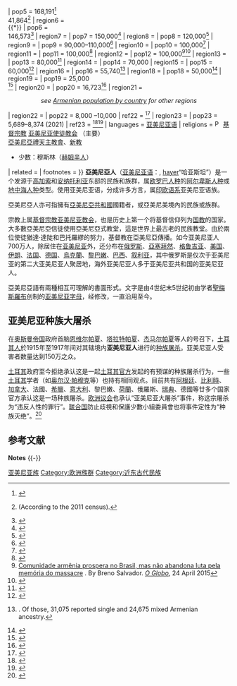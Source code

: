{{Infobox ethnic group
| group            = 亞美尼亞人<br />Հայեր ''Hayer''
| flag             = [[File:Flag_of_Armenia.svg|border]]
| flag_caption     = [[亞美尼亞國旗|亞美尼亞國旗]]
| population       = {{circa}} '''7'''<ref>different sources:
*{{cite book|author1=Dennis J.D. Sandole|title=Peace and Security in the Postmodern World: The OSCE and Conflict Resolution|date=24 January 2007|publisher=Routledge|isbn=9781134145713|page=182|quote=The nearly 3 million Armenians in Armenia (and 3–4 million in the Armenian Diaspora worldwide) "perceive" the nearly 8 million Azerbaijanis in Azerbaijan as "Turks."}}
*{{cite book|editor1-last=McGoldrick|editor1-first=Monica|editor2-last=Giordano|editor2-first=Joe|editor3-last=Garcia-Preto|editor3-first=Nydia|title=Ethnicity and Family Therapy, Third Edition|date=18 August 2005|publisher=Guilford Press|isbn=9781606237946|page=439|edition=3|quote=The impact of such a horror on a group who presently number approximately 6 million, worldwide, is incalculable.}}
*{{cite book|first1=Gevorg|last1=Sargsyan|first2=Ani|last2=Balabanyan|first3=Denzel|last3=Hankinson|title=From Crisis to Stability in the Armenian Power Sector: Lessons Learned from Armenia's Energy Reform Experience|date=1 January 2006|publisher=World Bank Publications|isbn=9780821365908|page=18|edition=illustrated|quote=The country's estimated 3–6 million diaspora represent a major source of foreign direct investment in the country.|url=https://archive.org/details/fromcrisistostab00sarg/page/18}}
*{{cite book|author1=Arthur G. Sharp|title=The Everything Guide to the Middle East: Understand the people, the politics, and the culture of this conflicted region|date=15 September 2011|publisher=Adams Media|isbn=9781440529122|page=137|quote=Since the newly independent Republic of Armenia was declared in 1991, nearly 4 million of the world's 6 million Armenians have been living on the eastern edge of their Middle Eastern homeland.}}</ref>–'''10 百萬人'''<ref>different sources:
*{{cite book|last=Von Voss|first=Huberta|title=Portraits of Hope: Armenians in the Contemporary World|year=2007|publisher=Berghahn Books|location=New York|isbn=9781845452575|page=xxv|quote=...there are some 8 million Armenians in the world... }}
*{{cite book|last=Freedman|first=Jeri|title=The Armenian genocide|year=2008|publisher=Rosen Publishing Group|location=New York|isbn=9781404218253|page=52|quote=In contrast to its population of 3.2 million, approximately 8 million Armenians live in other countries of the world, including large communities in the America and Russia.}}
*{{cite book|title=Nations and Nationalism: A Global Historical Overview: A Global Historical Overview|year=2008|publisher=ABC-CLIO|location=Santa Barbara, California|isbn=9781851099085|author=Guntram H. Herb, David H. Kaplan|page=1705|quote=A nation of some 8 million people, about 3 million of whom live in the newly independent post-Soviet state, Armenians are constantly battling not to lose their distinct culture, identity and the newly established statehood.}}
*{{cite book|title=Historical dictionary of the Russian Federation|year=2010|publisher=Scarecrow Press|location=Lanham, Maryland|isbn=9780810854758|author=Robert A. Saunders, Vlad Struko|page=50}}
*{{cite book|last=Philander|first=S. George|title=Encyclopedia of global warming and climate change|year=2008|publisher=SAGE|location=Los Angeles|isbn=9781412958783|page=77|quote=An estimated 60 percent of the total 8 million Armenians worldwide live outside the country...}}
*{{cite book|title=Historical dictionary of the Russian Federation|year=2010|publisher=Scarecrow Press|location=Lanham, Maryland|isbn=9780810874602|author=Robert A. Saunders, Vlad Strukov|page=51|quote=Worldwide, there are more than 8 million Armenians; 3.2 million reside in the Republic of Armenia.}}
</ref>
[[File:Map_of_the_Armenian_Diaspora_in_the_World.svg|center]]
| popplace         = {{flag|Armenia}}{{nbsp|5}}2,961,514<ref>[http://armstat.am/file/article/sv_03_13a_520.pdf] {{Webarchive|url=https://web.archive.org/web/20190107090428/https://www.armstat.am/file/article/sv_03_13a_520.pdf%20 |date=7 January 2019 }} հոկտեմբերի 12-21-ը Հայաստանի Հանրապետությունում
անցկացված մարդահամարի արդյունքները (The results of the census conducted in October 2011 in the Republic of Armenia). pp 6-7. {{in lang|hy}}</ref><ref>Ministry of Culture of Armenia [http://mincult.am/datas/media/azg.poqr.%20ev%20xorhurd%20mshak.nax.%20(1).doc "The ethnic minorities in Armenia. Brief information"] {{Webarchive|url=https://web.archive.org/web/20171010143439/http://mincult.am/datas/media/azg.poqr.%20ev%20xorhurd%20mshak.nax.%20(1).doc |date=10 October 2017 }}. As per the most recent census in 2011. [http://mincult.am/national_minority.html "National minority"] {{Webarchive|url=https://web.archive.org/web/20170216082403/http://mincult.am/national_minority.html |date=16 February 2017 }}.</ref>
| region1          = {{flag|Russia}}
| pop1             = 1,182,388<ref>{{cite web|url=http://www.gks.ru/free_doc/new_site/population/demo/per-itog/tab5.xls|title=National makeup of the population of the Russian Federation ''(Национальный состав населения Российской Федерации)''|publisher=[[Russian_Federal_State_Statistics_Service|Russian Federal State Statistics Service]]|access-date=5 January 2013|language=ru|archive-date=5 January 2016|archive-url=https://web.archive.org/web/20160105043245/http://www.gks.ru/free_doc/new_site/population/demo/per-itog/tab5.xls|url-status=live}}</ref>–2,900,000<ref>{{cite book|title=Historical dictionary of the Russian Federation|year=2010|publisher=Scarecrow Press|location=Lanham, Maryland|isbn=978-0-8108-5475-8|author=Robert A. Saunders, Vlad Struko|page=50}}</ref>
| region2          = {{flag|United States}}
| pop2             = 1,000,366<ref>{{cite book|title=Total ancestry categories tallied for people with one or more ancestry categories reported 2011 American Community Survey 1-Year Estimates|url=https://archive.org/details/2011AmericanCommunitySurveyAncestry|publisher=United States Census Bureau|access-date=22 December 2012}}</ref>–1,500,000<ref>
*{{cite news|last=Milliken|first=Mary|title=Armenian-American clout buys genocide breakthrough|url=https://www.reuters.com/article/us-usa-armenians-idUSN1144509820071012|access-date=5 December 2012|date=12 October 2007|work=[[Reuters|Reuters]]|archive-date=5 November 2013|archive-url=https://web.archive.org/web/20131105223335/http://www.reuters.com/article/2007/10/12/us-usa-armenians-idUSN1144509820071012|url-status=live}}
*{{cite web|url=http://www.anca.org/press_releases/press_releases.php?prid=1365|title=Barack Obama on the Importance of US-Armenia Relations|date=19 January 2008|publisher=[[Armenian_National_Committee_of_America|Armenian National Committee of America]]|access-date=24 July 2012|archive-date=6 January 2013|archive-url=https://www.webcitation.org/6DSOLhXIG?url=http://www.anca.org/press_releases/press_releases.php?prid=1365|url-status=live}}</ref>
| region4          = {{flag|France}}
| pop4             = 250,000<ref name="Thon">{{cite book|last=Thon|first=Caroline|title=Armenians in Hamburg: an ethnographic exploration into the relationship between diaspora and success|url=https://archive.org/details/armeniansinhambu0000thon|url-access=registration|year=2012|publisher=LIT Verlag Münster|location=Berlin|isbn=978-3-643-90226-9|page=[https://archive.org/details/armeniansinhambu0000thon/page/25 25]}}</ref>–750,000<ref name="Taylor">{{cite book|last=Taylor|first=Tony|title=Denial: history betrayed|year=2008|publisher=Melbourne University Pub.|location=Carlton, Victoria|isbn=978-0-522-85482-4|page=4}}</ref>
| region5          = {{flag|Georgia}}<br/>{{*}}{{flag|Abkhazia}}{{refn|{{Abkhazia-note}}|group="note"}}
| pop5             = 168,191<ref>{{cite web |url=http://geostat.ge/cms/site_images/_files/english/population/Census_release_ENG_2016.pdf |title=National Statistics Office of Georgia |access-date=24 May 2016 |archive-url=https://web.archive.org/web/20170205175903/http://geostat.ge/cms/site_images/_files/english/population/Census_release_ENG_2016.pdf |archive-date=5 February 2017 |url-status=dead }}</ref><br/>41,864<ref>{{cite news|script-title=ru:В Абхазии объявили данные переписи населения|url=http://rus.delfi.lv/news/daily/abroad/v-abhazii-obyavili-dannye-perepisi-naseleniya.d?id=42015926|newspaper=[[Delfi_(web_portal)|Delfi]]|date=29 December 2011|access-date=20 August 2013|language=ru|archive-date=28 July 2019|archive-url=https://web.archive.org/web/20190728183140/https://rus.delfi.lv/news/daily/abroad/v-abhazii-obyavili-dannye-perepisi-naseleniya.d?id=42015926|url-status=live}} (According to the 2011 census).</ref>
| region6          = {{flag|Azerbaijan}}<br/>{{*}}{{flag|Artsakh}}{{refn|[[阿尔扎赫共和国|阿尔扎赫共和国]]事实上是独立的，然而，它在国际上被视为[[阿塞拜疆|阿塞拜疆]]的一部分。|group="note"}}
| pop6             = <br/>146,573<ref>{{cite web|url=http://gov.nkr.am/en/regions/|title=Population estimates of NKR as of 01.01.2013|access-date=20 February 2014|author=Republic of Artsakh|archive-date=21 May 2020|archive-url=https://web.archive.org/web/20200521131434/http://gov.nkr.am/en/regions/|url-status=live}}</ref>
| region7          = {{flag|Lebanon}}
| pop7             = 150,000<ref name="Gibney">{{cite book|last=Gibney|first=Matthew J.|title=Immigration and asylum: from 1900 to the present|year=2005|publisher=ABC-CLIO|location=Santa Barbara, California|isbn=978-1-57607-796-2|page=[https://archive.org/details/immigrationasylu00matt/page/13 13]|url=https://archive.org/details/immigrationasylu00matt/page/13}}</ref>
| region8          = {{flag|Iran}}
| pop8             = 120,000<ref>{{cite web|url=http://www.noravank.am/arm/issues/detail.php?ELEMENT_ID=2376|script-title=hy:Իրանահայ համայնք. ճամպրուկային տրամադրություններ|trans-title=The Iranian-Armenian community|last=Vardanyan|first=Tamara|date=21 June 2007|publisher=[[Noravank_Foundation|Noravank Foundation]]|access-date=5 January 2013|language=hy|archive-date=19 May 2020|archive-url=https://web.archive.org/web/20200519010713/http://www.noravank.am/arm/issues/detail.php?ELEMENT_ID=2376|url-status=live}}</ref>
| region9          = {{flag|Germany}}
| pop9             = 90,000–110,000<ref>{{cite news|title=Գերմանիաիի հայ համայնքը [Armenian community of Germany]|first=Babken|last=Sargsyan|url=http://www.armenialiberty.org/content/article/2279357.html|date=8 December 2012|access-date=10 January 2015|language=hy|archive-date=3 March 2016|archive-url=https://web.archive.org/web/20160303220846/http://www.armenialiberty.org/content/article/2279357.html|url-status=live}}</ref>
| region10         = {{flag|Syria}}{{refn|由于[[叙利亚内战|叙利亚内战]]，叙利亚亚美尼亚人的数量估计要低得多，因为这些是战前数字。|group="note"}}
| pop10            = 100,000<ref name="Arm. Min. Diaspora">{{cite web|url=http://www.armdiasporamuseum.com/227-1-page.html |title=The Virtual Museum of Armenian Diaspora |publisher=Ministry of [[Armenian_diaspora|Diaspora]] of the Republic of Armenia |access-date=2014-02-19 |url-status=dead |archive-url=https://archive.today/20140219123645/http://www.armdiasporamuseum.com/227-1-page.html |archive-date=19 February 2014 }}</ref>
| region11         = {{flag|Ukraine}}
| pop11            = 100,000<ref name="Ukraine 2001 Census">{{citation |url=http://www.ukrcensus.gov.ua/eng/results/nationality_population/nationality_1/s5/?botton=cens_db&box=5.1W&k_t=00&p=20&rz=1_1&rz_b=2_1%20&n_page=2 |title=The distribution of the population by nationality and mother tongue |year=2001 |publisher=State Statistics Committee of Ukraine |location=Kiev |access-date=5 January 2013 }}{{dead link|date=December 2017 |bot=InternetArchiveBot |fix-attempted=yes }}</ref>
| region12         = {{flag|Brazil}}
| pop12            = 100,000<ref>[http://oglobo.globo.com/mundo/comunidade-armenia-prospera-no-brasil-mas-nao-abandona-luta-pela-memoria-do-massacre-15908325 Comunidade armênia prospera no Brasil, mas não abandona luta pela memória do massacre] {{Webarchive|url=https://web.archive.org/web/20160610033244/http://oglobo.globo.com/mundo/comunidade-armenia-prospera-no-brasil-mas-nao-abandona-luta-pela-memoria-do-massacre-15908325 |date=10 June 2016 }}. By Breno Salvador. ''[[O_Globo|O Globo]]'', 24 April 2015</ref><ref>{{cite news|title=Federal Senate of Brazil Recognizes Armenian Genocide|url=http://armenianweekly.com/2015/06/03/federal-senate-of-brazil-recognizes-armenian-genocide/|agency=Armenian Weekly|date=3 June 2015|access-date=12 May 2016|archive-date=14 July 2015|archive-url=https://web.archive.org/web/20150714132430/http://armenianweekly.com/2015/06/03/federal-senate-of-brazil-recognizes-armenian-genocide/|url-status=live}}</ref>
| region13         = {{flag|Greece}}
| pop13            = 80,000<ref>{{cite news|title=Հունաստանի հայ համայնքը պատրաստվում է Հայաստանի նախագահի հետ հանդիպմանը [Armenian community of Greece preparing for the meeting with the Armenian president]|first=Astghik|last=Bedevyan|url=http://www.armenialiberty.org/content/article/2279357.html|agency=[[Radio_Free_Europe/Radio_Liberty|Radio Free Europe/Radio Liberty]] Armenian Service|date=18 January 2011|access-date=10 January 2015|language=hy|archive-date=3 March 2016|archive-url=https://web.archive.org/web/20160303220846/http://www.armenialiberty.org/content/article/2279357.html|url-status=live}}</ref>
| region14         = {{flag|Argentina}}
| pop14            = 70,000{{sfn|Ayvazyan|2003|p=100}}
| region15         = {{flag|Turkey}}
| pop15            = 60,000<ref>{{cite news|title=Foreign Ministry: 89,000 minorities live in Turkey|url=http://www.todayszaman.com/newsDetail_getNewsById.action?load=detay&link=161291|newspaper=[[Today's_Zaman|Today's Zaman]]|date=15 December 2008|access-date=5 January 2013|archive-date=20 May 2011|archive-url=https://web.archive.org/web/20110520084230/http://www.todayszaman.com/newsDetail_getNewsById.action?load=detay&link=161291|url-status=live}}</ref>
| region16         = {{flag|Canada}}
| pop16            = 55,740<ref>{{citation|url=http://www12.statcan.gc.ca/nhs-enm/2011/dp-pd/dt-td/Rp-eng.cfm?LANG=E&APATH=3&DETAIL=0&DIM=0&FL=A&FREE=0&GC=0&GID=0&GK=0&GRP=0&PID=105396&PRID=0&PTYPE=105277&S=0&SHOWALL=0&SUB=0&Temporal=2013&THEME=95&VID=0&VNAMEE=&VNAMEF=|title=Canada National Household Survey|year=2011|publisher=Statistics Canada|access-date=20 August 2013|archive-date=24 December 2018|archive-url=https://web.archive.org/web/20181224183256/https://www12.statcan.gc.ca/nhs-enm/2011/dp-pd/dt-td/Rp-eng.cfm?LANG=E&APATH=3&DETAIL=0&DIM=0&FL=A&FREE=0&GC=0&GID=0&GK=0&GRP=0&PID=105396&PRID=0&PTYPE=105277&S=0&SHOWALL=0&SUB=0&Temporal=2013&THEME=95&VID=0&VNAMEE=&VNAMEF=|url-status=live}}. Of those, 31,075 reported single and 24,675 mixed Armenian ancestry.</ref>
| region18         = {{flag|Poland}}
| pop18            = 50,000<ref>{{cite news|url=http://mniejszosci.narodowe.mac.gov.pl/mne/mniejszosci/charakterystyka-mniejs/6480,Charakterystyka-mniejszosci-narodowych-i-etnicznych-w-Polsce.html |title=Narodowy Spis Powszechny 2011 (Polish Census of 2011) |year=2011 |publisher=Główny Urząd Statystyczny (Polish Central Statistical Office) |access-date=31 October 2015 |url-status=dead |archive-url=https://web.archive.org/web/20151017060215/http://mniejszosci.narodowe.mac.gov.pl/mne/mniejszosci/charakterystyka-mniejs/6480%2CCharakterystyka-mniejszosci-narodowych-i-etnicznych-w-Polsce.html |archive-date=17 October 2015 }}</ref>
| region19         = {{flag|Kazakhstan}}
| pop19            = 25,000<br><ref name="etno2020">{{Cite web|url=https://www.stat.gov.kz/api/getFile/?docId=ESTAT355258|title=Численность населения Республики Казахстан по отдельным этносам на начало 2020 года|publisher=Комитет по статистике Министерства национальной экономики Республики Казахстан|accessdate=2020-04-27|archive-date=2017-11-08|archive-url=https://web.archive.org/web/20171108091746/http://www.stat.gov.kz/getImg?id=ESTAT081783}}</ref>
| region20         = {{flag|Australia}}
| pop20            = 16,723<ref>{{cite book|title=The People of Australia – Statistics from the 2011 Census|url=https://www.immi.gov.au/media/publications/statistics/immigration-update/people-australia-2013-statistics.pdf|isbn=978-1-920996-23-9|url-status=dead|archive-url=https://web.archive.org/web/20140714131850/http://www.immi.gov.au/media/publications/statistics/immigration-update/people-australia-2013-statistics.pdf|archive-date=14 July 2014|publisher=Australian Government|date=2014}}</ref>
| region21         = <center>''see [[Armenian_diaspora#Population_by_country|Armenian population by country]] for other regions''</center>
| region22         = {{flagcountry|United Arab Emirates}}
| pop22            = 8,000 –10,000
| ref22            = <ref>{{Cite web|url=http://diaspora.gov.am/en/pages/41/uae}}</ref>
| region23         = {{flagcountry|Netherlands}}
| pop23            = 5,689{{Cref|n}}–8,374{{Cref|m}} (2021)
| ref23            = <ref>{{Cite web|url=https://opendata.cbs.nl/statline/#/CBS/en/dataset/37325eng/table?ts=1570590894624|title=CBS Statline|access-date=2022-04-17|archive-date=2020-06-13|archive-url=https://web.archive.org/web/20200613130602/https://opendata.cbs.nl/statline/#/CBS/en/dataset/37325eng/table?ts=1570590894624}}</ref><ref>{{cite web|title=Bevolking; geslacht, leeftijd, generatie en migratieachtergrond, 1 januari|url=https://opendata.cbs.nl/statline/#/CBS/nl/dataset/37325/table?ts=1584306247468|publisher=Central Bureau of Statistics (CBS)|language=nl|date=22 July 2021|access-date=16 January 2022|archive-date=2020-06-13|archive-url=https://web.archive.org/web/20200613130602/https://opendata.cbs.nl/statline/#/CBS/nl/dataset/37325/table?ts=1584306247468}}</ref>
| languages        =  [[亚美尼亚语|亚美尼亚语]]
| religions        = [[File:P_christianity.svg|15px]] [[基督宗教|基督宗教]] [[亚美尼亚使徒教会|亚美尼亚使徒教会]] （主要）<br/> [[亞美尼亞禮天主教會|亞美尼亞禮天主教會]]、[[新教|新教]]
*少数：穆斯林（[[赫姆辛人|赫姆辛人]]）
| related          = 
| footnotes        = {{Cnote|n|按法定國籍}}{{Cnote|m|按國籍、歸化和後代背景}}
}}
'''亞美尼亞人'''（[[亚美尼亚语|亚美尼亚语]]：'''{{lang|hy|Հայեր}}''', [[ISO_9985|hayer]]{{IPA-hy|hɑˈjɛɾ|}}“哈亚斯坦”）是一个发源于[[高加索|高加索]]和[[安纳托利亚|安纳托利亚]]东部的民族和族群，属[[欧罗巴人种|欧罗巴人种]]的[[阿尔卑斯人种|阿尔卑斯人种]]或[[地中海人种|地中海人种]]类型。使用亚美尼亚语，分成许多方言，属[[印欧语系|印欧语系]]亚美尼亚语族。

亞美尼亞人亦可指擁有[[亞美尼亞共和國|亞美尼亞共和國]]國籍者，或亞美尼美境內的民族或族群。

宗教上属[[基督宗教|基督宗教]][[亚美尼亚教会|亚美尼亚教会]]，也是历史上第一个将基督信仰列为[[国教|国教]]的国家。大多數亞美尼亞信徒使用亞美尼亞式教堂，這是世界上最古老的民族教堂。由於兩位使徒猶達·達陡和巴托羅繆的努力，基督教在亞美尼亞傳播。如今亚美尼亚人700万人，除居住在[[亚美尼亚|亚美尼亚]]外，还分布在[[俄罗斯|俄罗斯]]、[[亞塞拜然|亞塞拜然]]、[[格鲁吉亚|格鲁吉亚]]、[[美国|美国]]、[[伊朗|伊朗]]、[[法国|法国]]、[[德国|德国]]、[[烏克蘭|烏克蘭]]、[[黎巴嫩|黎巴嫩]]、[[巴西|巴西]]、[[叙利亚|叙利亚]]，其中俄罗斯是仅次于亚美尼亚的第二大亚美尼亚人聚居地，海外亚美尼亚人多于亚美尼亚共和国的亚美尼亚人。

亞美尼亞語有兩種相互可理解的書面形式。文字是由4世纪末5世纪初由学者[[聖梅斯羅布|聖梅斯羅布]]创制的[[亚美尼亚字母|亚美尼亚字母]]，经修改，一直沿用至今。

==亚美尼亚种族大屠杀==
{{main|亚美尼亚种族大屠杀}}
在[[奥斯曼帝国|奥斯曼帝国]]政府首脑[[恩维尔帕夏|恩维尔帕夏]]、[[塔拉特帕夏|塔拉特帕夏]]、[[杰马尔帕夏|杰马尔帕夏]]等人的号召下，[[土耳其人|土耳其人]]於1915年至1917年间对其辖境内'''亚美尼亚人'''进行的[[种族屠杀|种族屠杀]]。亚美尼亚人受害者数量达到150万之众。

[[土耳其|土耳其]]政府至今拒绝承认这是一起[[土耳其政治|土耳其官方]]发起的有预谋的种族屠杀行为，一些[[土耳其|土耳其]]学者（如[[奥尔汉·帕穆克|奥尔汉·帕穆克]]等）也持有相同观点。目前共有[[阿根廷|阿根廷]]、[[比利時|比利時]]、[[加拿大|加拿大]]、法國、[[希臘|希臘]]、[[意大利|意大利]]、黎巴嫩、[[荷蘭|荷蘭]]、俄羅斯、[[瑞典|瑞典]]、德國等廿多个国家官方承认这是一场种族屠杀。[[欧洲议会|欧洲议会]]也承认“亚美尼亚大屠杀”事件，称这宗屠杀为“违反人性的罪行”。[[联合国|联合国]]防止歧視和保護少數小組委員會也将事件定性为“种族灭绝”。<ref>{{Cite web |url=http://news.bbc.co.uk/2/hi/6045182.stm |title=Q&A: Armenian genocide dispute |work=BBC News |date=2010-03-05 |accessdate=2010-11-02 |archive-date=2010-11-13 |archive-url=https://web.archive.org/web/20101113111942/http://news.bbc.co.uk/2/hi/6045182.stm |dead-url=no }}</ref>

== 参考文献 ==
{{Reflist}}
'''Notes'''
{{reflist|group="note"}}
{{-}}
{{Peoples of the Caucasus}}
{{俄羅斯民族}}
{{Eastern and Oriental Orthodox Christian ethnic groups}}

{{Authority control}}

[[Category:亚美尼亚族|]]
[[Category:欧洲族群|Category:欧洲族群]]
[[Category:近东古代民族|Category:近东古代民族]]